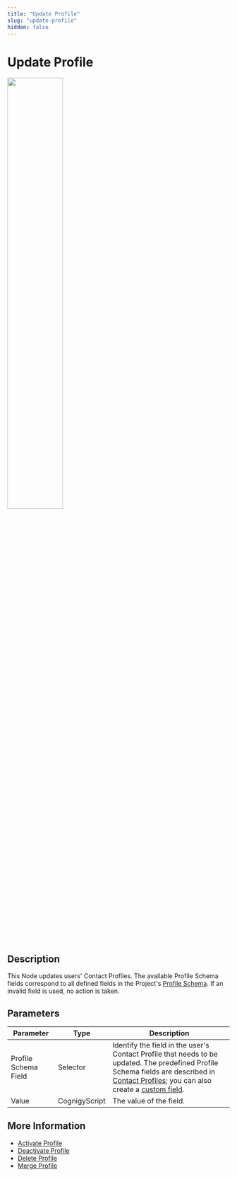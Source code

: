 ```yaml
---
title: "Update Profile" 
slug: "update-profile" 
hidden: false 
---
```


# Update Profile

<Frame>
  <img class="image-center" src="../../../../../_assets/ai/build/node-reference/analytics/update-profile.png" width="50%" />
</Frame>

## Description

This Node updates users' Contact Profiles.
The available Profile Schema fields correspond to all defined fields in the Project's [Profile Schema](../../../analyze/contact-profiles.md#profile-schema). 
If an invalid field is used, no action is taken.

## Parameters

| Parameter            | Type          | Description                                                                                                                                                                                                                                                                                  |
|----------------------|---------------|----------------------------------------------------------------------------------------------------------------------------------------------------------------------------------------------------------------------------------------------------------------------------------------------|
| Profile Schema Field | Selector      | Identify the field in the user's Contact Profile that needs to be updated. The predefined Profile Schema fields are described in [Contact Profiles](../../../analyze/contact-profiles.md); you can also create a [custom field](../../../analyze/contact-profiles.md#create-a-custom-field). |
| Value                | CognigyScript | The value of the field.                                                                                                                                                                                                                                                                      |

## More Information

- [Activate Profile](activate-profile.md)
- [Deactivate Profile](deactivate-profile.md)
- [Delete Profile](delete-profile.md)
- [Merge Profile](merge-profile.md)
